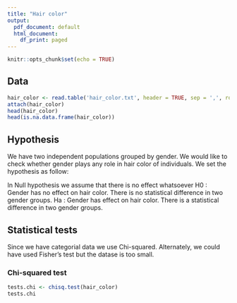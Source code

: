 ```yaml
---
title: "Hair color"
output:
  pdf_document: default
  html_document:
    df_print: paged
---
```


```r
knitr::opts_chunk$set(echo = TRUE)
```

## Data
```r
hair_color <- read.table('hair_color.txt', header = TRUE, sep = ',', row.names = 1)
attach(hair_color)
head(hair_color)
head(is.na.data.frame(hair_color))
```



## Hypothesis

We have two independent populations grouped by gender. We would like to check whether gender plays any role in hair color of individuals. We set the hypothesis as follow:

In Null hypothesis we assume that there is no effect whatsoever
H0 : Gender has no effect on hair color. There is no statistical difference in two gender groups.
Ha : Gender has effect on hair color. There is a statistical difference in two gender groups.

## Statistical tests

Since we have categorial data we use Chi-squared. Alternately, we could have used Fisher's test but the datase is too small.

### Chi-squared test

```r
tests.chi <- chisq.test(hair_color)
tests.chi
```